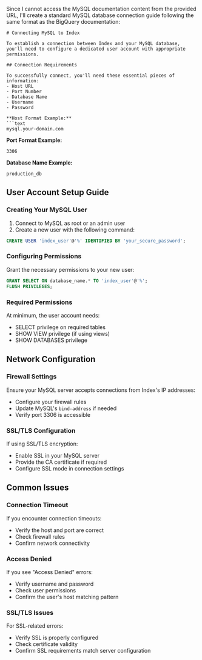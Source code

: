 Since I cannot access the MySQL documentation content from the provided URL, I'll create a standard MySQL database connection guide following the same format as the BigQuery documentation:

```mdx
# Connecting MySQL to Index

To establish a connection between Index and your MySQL database, you'll need to configure a dedicated user account with appropriate permissions.

## Connection Requirements

To successfully connect, you'll need these essential pieces of information:
- Host URL
- Port Number
- Database Name
- Username
- Password

**Host Format Example:**
```text
mysql.your-domain.com
```

**Port Format Example:**
```text
3306
```

**Database Name Example:**
```text
production_db
```

## User Account Setup Guide

### Creating Your MySQL User

1. Connect to MySQL as root or an admin user
2. Create a new user with the following command:

```sql
CREATE USER 'index_user'@'%' IDENTIFIED BY 'your_secure_password';
```

### Configuring Permissions

Grant the necessary permissions to your new user:

```sql
GRANT SELECT ON database_name.* TO 'index_user'@'%';
FLUSH PRIVILEGES;
```

### Required Permissions

At minimum, the user account needs:
- SELECT privilege on required tables
- SHOW VIEW privilege (if using views)
- SHOW DATABASES privilege

## Network Configuration

### Firewall Settings

Ensure your MySQL server accepts connections from Index's IP addresses:
- Configure your firewall rules
- Update MySQL's `bind-address` if needed
- Verify port 3306 is accessible

### SSL/TLS Configuration

If using SSL/TLS encryption:
- Enable SSL in your MySQL server
- Provide the CA certificate if required
- Configure SSL mode in connection settings

## Common Issues

### Connection Timeout
If you encounter connection timeouts:
- Verify the host and port are correct
- Check firewall rules
- Confirm network connectivity

### Access Denied
If you see "Access Denied" errors:
- Verify username and password
- Check user permissions
- Confirm the user's host matching pattern

### SSL/TLS Issues
For SSL-related errors:
- Verify SSL is properly configured
- Check certificate validity
- Confirm SSL requirements match server configuration
